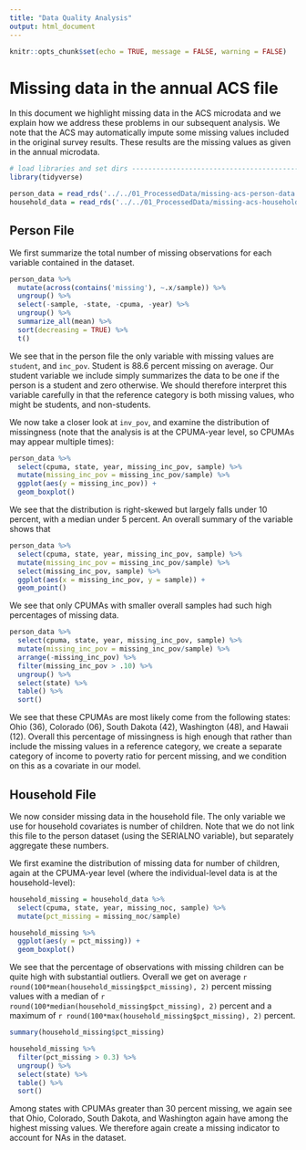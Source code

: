 ```yaml
---
title: "Data Quality Analysis"
output: html_document
---
```


```r
knitr::opts_chunk$set(echo = TRUE, message = FALSE, warning = FALSE)
```

# Missing data in the annual ACS file

In this document we highlight missing data in the ACS microdata and we explain how we address these problems in our subsequent analysis. We note that the ACS may automatically impute some missing values included in the original survey results. These results are the missing values as given in the annual microdata.

```r
# load libraries and set dirs ------------------------------------------------------------------------------------------
library(tidyverse)

person_data = read_rds('../../01_ProcessedData/missing-acs-person-data.rds') 
household_data = read_rds('../../01_ProcessedData/missing-acs-household-data.rds')
```

## Person File

We first summarize the total number of missing observations for each variable contained in the dataset.

```r
person_data %>%
  mutate(across(contains('missing'), ~.x/sample)) %>%
  ungroup() %>%
  select(-sample, -state, -cpuma, -year) %>%
  ungroup() %>%
  summarize_all(mean) %>%
  sort(decreasing = TRUE) %>%
  t() 
```
We see that in the person file the only variable with missing values are `student`, and `inc_pov`. Student is 88.6 percent missing on average. Our student variable we include simply summarizes the data to be one if the person is a student and zero otherwise. We should therefore interpret this variable carefully in that the reference category is both missing values, who might be students, and non-students.

We now take a closer look at `inv_pov`, and examine the distribution of missingness (note that the analysis is at the CPUMA-year level, so CPUMAs may appear multiple times):

```r
person_data %>%
  select(cpuma, state, year, missing_inc_pov, sample) %>%
  mutate(missing_inc_pov = missing_inc_pov/sample) %>%
  ggplot(aes(y = missing_inc_pov)) +
  geom_boxplot()
```

We see that the distribution is right-skewed but largely falls under 10 percent, with a median under 5 percent. An overall summary of the variable shows that

```r
person_data %>%
  select(cpuma, state, year, missing_inc_pov, sample) %>%
  mutate(missing_inc_pov = missing_inc_pov/sample) %>%
  select(missing_inc_pov, sample) %>%
  ggplot(aes(x = missing_inc_pov, y = sample)) +
  geom_point()
```
We see that only CPUMAs with smaller overall samples had such high percentages of missing data.

```r
person_data %>%
  select(cpuma, state, year, missing_inc_pov, sample) %>%
  mutate(missing_inc_pov = missing_inc_pov/sample) %>%
  arrange(-missing_inc_pov) %>%
  filter(missing_inc_pov > .10) %>%
  ungroup() %>%
  select(state) %>%
  table() %>%
  sort()
```
We see that these CPUMAs are most likely come from the following states: Ohio (36), Colorado (06), South Dakota (42), Washington (48), and Hawaii (12). Overall this percentage of missingness is high enough that rather than include the missing values in a reference category, we create a separate category of income to poverty ratio for percent missing, and we condition on this as a covariate in our model.

## Household File

We now consider missing data in the household file. The only variable we use for household covariates is number of children. Note that we do not link this file to the person dataset (using the SERIALNO variable), but separately aggregate these numbers.

We first examine the distribution of missing data for number of children, again at the CPUMA-year level (where the individual-level data is at the household-level):

```r
household_missing = household_data %>%
  select(cpuma, state, year, missing_noc, sample) %>%
  mutate(pct_missing = missing_noc/sample)

household_missing %>%
  ggplot(aes(y = pct_missing)) +
  geom_boxplot()
```
We see that the percentage of observations with missing children can be quite high with substantial outliers. Overall we get on average `r round(100*mean(household_missing$pct_missing), 2)` percent missing values with a median of `r round(100*median(household_missing$pct_missing), 2)` percent and a maximum of `r round(100*max(household_missing$pct_missing), 2)` percent.

```r
summary(household_missing$pct_missing)
```

```r
household_missing %>%
  filter(pct_missing > 0.3) %>%
  ungroup() %>%
  select(state) %>%
  table() %>%
  sort()
```
Among states with CPUMAs greater than 30 percent missing, we again see that Ohio, Colorado, South Dakota, and Washington again have among the highest missing values. We therefore again create a missing indicator to account for NAs in the dataset.
